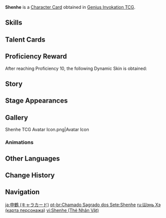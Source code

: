 {{About|the [[Character Card]]|the [[Playable Character]]|Shenhe}}
{{Genius Invokation TCG Infobox
|title       = Shenhe
|id          = 001107
|image       = Shenhe Character Card.png
|type        = Character Card
|health      = 10
|element     = Cryo
|faction     = Liyue
|weapon      = Polearm
|source1     = Achieve victory in [[Genius Invokation TCG/Stage/Shenhe/Friendly Fracas|Friendly Fracas (Shenhe)]]
|features    = Shenhe
}}
'''Shenhe''' is a [[Character Card]] obtained in [[Genius Invokation TCG]].

==Skills==
{{Genius Invokation TCG Skills Table}}

==Talent Cards==
{{Genius Invokation TCG Talent Cards Table}}

==Proficiency Reward==
After reaching Proficiency 10, the following Dynamic Skin is obtained:<br>{{TCG Card|Mystical Abandon|1|golden=1|caption=1}}

==Story==
{{Description|The mortal realm briefly gracing, like a wisp of smoke vanishing.|title="Lonesome Transcendence" Shenhe}}

==Stage Appearances==
{{Genius Invokation TCG Stage Appearances}}

==Gallery==
<gallery>
Shenhe TCG Avatar Icon.png|Avatar Icon
</gallery>

===Animations===
{{Preview
|size     = 200px
|file1    = Shenhe Dynamic Skin
|caption  = Dynamic Skin Idle Animation
}}

==Other Languages==
{{Other Languages|Transclude=Shenhe}}

==Change History==
{{Change History|3.7}}

==Navigation==
{{Genius Invokation TCG Navbox|Character Card Obtainable}}

[[ja:申鶴 (キャラカード)]]
[[pt-br:Chamado Sagrado dos Sete:Shenhe]]
[[ru:Шэнь Хэ (карта персонажа)]]
[[vi:Shenhe (Thẻ Nhân Vật)]]